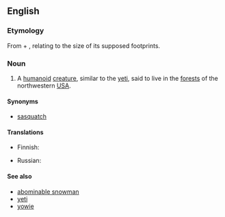 ==English==
{{wikipedia}}

===Etymology===
From {{term|big}} + {{term|foot}}, relating to the size of its supposed footprints.

===Noun===
{{en-noun|Bigfoot|pl2=Bigfeet|pl3=Bigfoots}}

# {{US|cryptozoology}} A [[humanoid]] [[creature]], similar to the [[yeti]], said to live in the [[forest]]s of the northwestern [[USA]].

====Synonyms====
* [[sasquatch]]

====Translations====
{{trans-top|unidentified yeti-like animal}}
* Finnish: {{t|fi|Isojalka}}
{{trans-mid}}
* Russian: {{t|ru|бигфут|m|tr=bigfút|sc=Cyrl}}
{{trans-bottom}}

====See also====
* [[abominable snowman]]
* [[yeti]]
* [[yowie]]